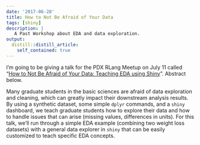 ```yaml
---
date: '2017-06-28'
title: How to Not Be Afraid of Your Data
tags: [shiny]
description: |
   A Past Workshop about EDA and data exploration.   
output:
  distill::distill_article:
    self_contained: true
---
```


I'm going to be giving a talk for the PDX RLang Meetup on July 11 called "[How to Not Be Afraid of Your Data: Teaching EDA using Shiny](https://www.meetup.com/portland-r-user-group/events/240846589/)". Abstract below.

Many graduate students in the basic sciences are afraid of data exploration and cleaning, which can greatly impact their downstream analysis results. By using a synthetic dataset, some simple `dplyr` commands, and a `shiny` dashboard, we teach graduate students how to explore their data and how to handle issues that can arise (missing values, differences in units). For this talk, we'll run through a simple EDA example (combining two weight loss datasets) with a general data explorer in `shiny` that can be easily customized to teach specific EDA concepts.